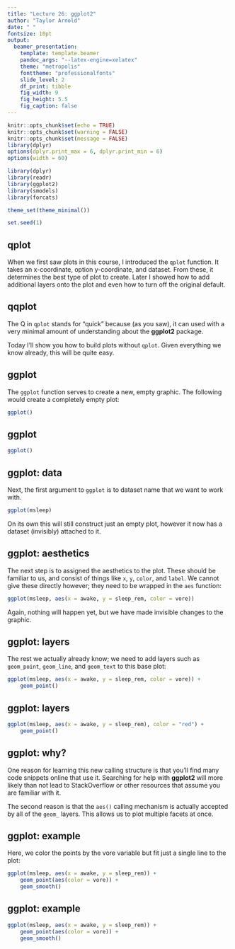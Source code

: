 ```yaml
---
title: "Lecture 26: ggplot2"
author: "Taylor Arnold"
date: " "
fontsize: 10pt
output:
  beamer_presentation:
    template: template.beamer
    pandoc_args: "--latex-engine=xelatex"
    theme: "metropolis"
    fonttheme: "professionalfonts"
    slide_level: 2
    df_print: tibble
    fig_width: 9
    fig_height: 5.5
    fig_caption: false
---
```


```r
knitr::opts_chunk$set(echo = TRUE)
knitr::opts_chunk$set(warning = FALSE)
knitr::opts_chunk$set(message = FALSE)
library(dplyr)
options(dplyr.print_max = 6, dplyr.print_min = 6)
options(width = 60)

library(dplyr)
library(readr)
library(ggplot2)
library(smodels)
library(forcats)

theme_set(theme_minimal())

set.seed(1)
```

## qplot

When we first saw plots in this course, I introduced the `qplot`
function. It takes an x-coordinate, option y-coordinate, and
dataset. From these, it determines the best type of plot to
create. Later I showed how to add additional layers onto the
plot and even how to turn off the original default.

## qqplot

The Q in `qplot` stands for "quick" because (as you saw), it can
used with a very minimal amount of understanding about the
**ggplot2** package.

Today I'll show you how to build plots without `qplot`. Given
everything we know already, this will be quite easy.

## ggplot

The `ggplot` function serves to create a new, empty graphic.
The following would create a completely empty plot:

```r
ggplot()
```

## ggplot

```r
ggplot()
```

## ggplot: data

Next, the first argument to `ggplot` is to dataset name that
we want to work with.

```r
ggplot(msleep)
```

On its own this will still construct just an empty plot, however
it now has a dataset (invisibly) attached to it.

## ggplot: aesthetics

The next step is to assigned the aesthetics to the plot. These
should be familiar to us, and consist of things like `x`, `y`,
`color`, and `label`. We cannot give these directly however;
they need to be wrapped in the `aes` function:

```r
ggplot(msleep, aes(x = awake, y = sleep_rem, color = vore))
```

Again, nothing will happen yet, but we have made invisible
changes to the graphic.

## ggplot: layers

The rest we actually already know; we need to add layers such
as `geom_point`, `geom_line`, and `geom_text` to this base plot:

```r
ggplot(msleep, aes(x = awake, y = sleep_rem, color = vore)) +
    geom_point()
```

## ggplot: layers

```r
ggplot(msleep, aes(x = awake, y = sleep_rem), color = "red") +
    geom_point()
```

## ggplot: why?

One reason for learning this new calling structure is that you'll
find many code snippets online that use it. Searching for help with
**ggplot2** will more likely than not lead to StackOverflow or other
resources that assume you are familiar with it.

The second reason is that the `aes()` calling mechanism is actually
accepted by all of the `geom_` layers. This allows us to plot multiple
facets at once.

## ggplot: example

Here, we color the points by the vore variable but fit just a
single line to the plot:

```r
ggplot(msleep, aes(x = awake, y = sleep_rem)) +
    geom_point(aes(color = vore)) +
    geom_smooth()
```

## ggplot: example

```r
ggplot(msleep, aes(x = awake, y = sleep_rem)) +
    geom_point(aes(color = vore)) +
    geom_smooth()
```




